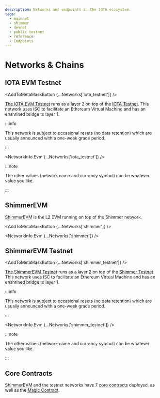 ```yaml
---
description: Networks and endpoints in the IOTA ecosystem.
tags:
  - mainnet
  - shimmer
  - devnet
  - public testnet
  - reference
  - Endpoints
---
```


# Networks & Chains
## IOTA EVM Testnet

<AddToMetaMaskButton {...Networks['iota_testnet']} />

[The IOTA EVM Testnet](https://explorer.evm.testnet.iotaledger.net/) runs as a layer 2 on top
of the [IOTA Testnet](/build/networks-endpoints#iota-testnet). This network uses ISC to facilitate
an Ethereum Virtual Machine and has an enshrined bridge to layer 1.

:::info

This network is subject to occasional resets (no data retention) which are usually announced with a one-week grace period.

:::

<NetworkInfo.Evm {...Networks['iota_testnet']} />

:::note

The other values (network name and currency symbol) can be whatever value you like.

:::

## ShimmerEVM

[ShimmerEVM](https://explorer.evm.shimmer.network/) is the L2 EVM running on top of the Shimmer network.

<AddToMetaMaskButton {...Networks['shimmer']} />

<NetworkInfo.Evm {...Networks['shimmer']} />

## ShimmerEVM Testnet

<AddToMetaMaskButton {...Networks['shimmer_testnet']} />

[The ShimmerEVM Testnet](https://explorer.evm.testnet.shimmer.network/) runs as a layer 2 on top
of the [Shimmer Testnet](/build/networks-endpoints#shimmer-testnet). This network uses ISC to facilitate
an Ethereum Virtual Machine and has an enshrined bridge to layer 1.

:::info

This network is subject to occasional resets (no data retention) which are usually announced with a one-week grace period.

:::

<NetworkInfo.Evm {...Networks['shimmer_testnet']} />

:::note

The other values (network name and currency symbol) can be whatever value you like.

:::

## Core Contracts

[ShimmerEVM](#shimmerEVM) and the testnet networks have 7
[core contracts](../reference/core-contracts/overview.md) deployed, as well as the
[Magic Contract](../reference/magic-contract/introduction.md).
